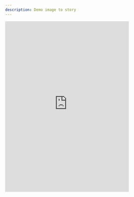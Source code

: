 ```yaml
---
description: Demo image to story
---
```


<iframe
	src="https://sapiensia-sapiensia-openjourney.hf.space"
	frameborder="0"
	width="400"
	height="550"
></iframe>
